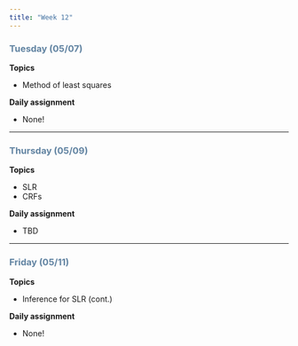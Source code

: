 ```yaml
---
title: "Week 12"
---
```


::: {style="color: #6284a2"}
### Tuesday (05/07)
:::

**Topics**

-   Method of least squares

**Daily assignment**

-   None!

------------------------------------------------------------------------

::: {style="color: #6284a2"}
### Thursday (05/09)
:::

**Topics**

-   SLR
-   CRFs

**Daily assignment**

-   TBD

------------------------------------------------------------------------

::: {style="color: #6284a2"}
### Friday (05/11)
:::

**Topics**

-   Inference for SLR (cont.)

**Daily assignment**

-   None!

